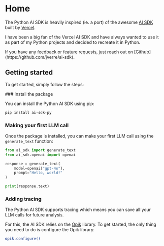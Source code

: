 
# Home
 
The Python AI SDK is heavily inspired (ie. a port) of the awesome
[AI SDK](https://sdk.vercel.ai/) built by [Vercel](https://vercel.com).

I have been a big fan of the Vercel AI SDK and have always wanted to use
it as part of my Python projects and decided to recreate it in Python.

<Callout type="info">
  If you have any feedback or feature requests, just reach out on [Github](https://github.com/jverre/ai-sdk).
</Callout>

## Getting started

To get started, simply follow the steps:

<Steps>
### Install the package

You can install the Python AI SDK using pip:

```bash
pip install ai-sdk-py
```

### Making your first LLM call

Once the package is installed, you can make your first LLM call using the `generate_text` function:

```python
from ai_sdk import generate_text
from ai_sdk.openai import openai

response = generate_text(
    model=openai("gpt-4o"),
    prompt="Hello, world!"
)

print(response.text)
```

### Adding tracing

The Python AI SDK supports tracing which means you can save all your LLM calls for future analysis.

For this, the AI SDK relies on the [Opik](https://github.com/comet-ml/opik) library. To get started,
the only thing you need to do is configure the Opik library:

```bash
opik.configure()
```
</Steps>

